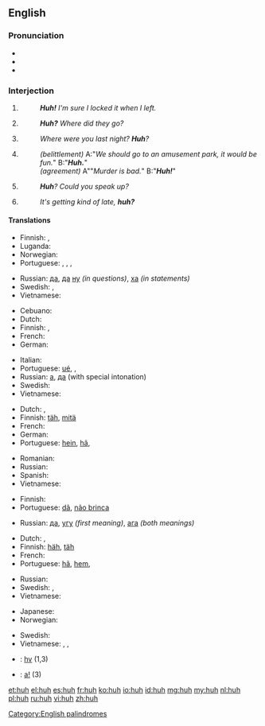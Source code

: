 {{also|hūh}}
==English==

===Pronunciation===
* {{IPA|/hʌ̃/}}
* {{audio|en-us-huh.ogg|Audio (US)}}
* {{rhymes|ʌ}}

===Interjection===
{{en-interj}}

# {{context|with falling pitch}} {{non-gloss definition|used to express [[amusement]] or subtle [[surprise]].}}
#: '''''Huh!''' I'm sure I locked it when I left.''
# {{non-gloss definition|Used to express [[doubt]] or [[confusion]].}}
#: '''''Huh?''' Where did they go?''
# {{context|with rising pitch}} {{non-gloss definition|Used to [[reinforce]] a [[question]].}}
#: ''Where were you last night? '''Huh'''?''
# {{rft-sense}} {{slang|with falling pitch}} {{non-gloss definition|Used either to [[belittle]] the issuer of a statement/question, or [[sarcasm|sarcastically]] to indicate utter agreement, and that the statement being responded to is an extreme [[understatement]]. The intonation is changed to distinguish between the two meanings - implied [[dullness]] for belittlement, and [[feigned]] [[surprise]] for utter agreement.}}
#: ''(belittlement)'' A:"''We should go to an amusement park, it would be fun.''" B:"'''''Huh.'''''"
#: ''(agreement)'' A""''Murder is bad.''" B:"'''''Huh!'''''"
# {{informal|with rising pitch}} {{non-gloss definition|Used to indicate that one did not hear what was said.}}
#: '''''Huh'''? Could you speak up?''
# {{informal|with falling pitch}} {{non-gloss definition|Used to create a [[tag question]].}}
#: ''It's getting kind of late, '''huh?'''''

====Translations====
{{trans-top|to express amusement or subtle surprise}}
* Finnish: {{t+|fi|häh}}, {{t+|fi|höh}}
* Luganda: {{tø|lg|eh eh}}
* Norwegian: {{t+|no|hva}}
* Portuguese: {{t-|pt|puxa}}, {{t-|pt|eta}}, {{t-|pt|eita}}, {{t+|pt|caramba}}
{{trans-mid}}
* Russian: [[да]], [[да]] [[ну]] ''(in questions)'', [[ха]] ''(in statements)''
* Swedish: {{t+|sv|vad}}, {{t-|sv|vad nu}}
* Vietnamese: {{t+|vi|ủa}}
{{trans-bottom}}

{{trans-top|expressing doubt or confusion}}
* Cebuano: {{tø|ceb|ha}}
* Dutch: {{t+|nl|hè}}
* Finnish: {{t+|fi|häh}}, {{t+|fi|höh}}
* French: {{t+|fr|hein}}
* German: {{t-|de|häh}}
{{trans-mid}}
* Italian: {{t-|it|eh}}
* Portuguese: [[ué]], {{t+|pt|como}}, {{t-|pt|hã}}
* Russian: [[а]], [[да]] (with special intonation)
* Swedish: {{t+|sv|vad}}
* Vietnamese: {{t+|vi|ủa}}
{{trans-bottom}}

{{trans-top|to reinforce a question}}
* Dutch: {{t+|nl|hè}}, {{t+|nl|nou}}
* Finnish: [[täh]], [[mitä]]
* French: {{t+|fr|hein}}
* German: {{t-|de|hä?}}
* Portuguese: [[hein]], [[hã]], {{t+|pt|hein}}
{{trans-mid}}
* Romanian: {{t+|ro|a}}
* Russian: {{t+|ru|а}}
* Spanish: {{t+|es|eh}}
* Vietnamese: {{t+|vi|hả}}
{{trans-bottom}}

{{trans-top|"I know, huh" what huh}}
* Finnish: {{t+|fi|joo}}
* Portuguese: [[dã]], [[não brinca]]
{{trans-mid}}
* Russian: [[да]], [[угу]] ''(first meaning)'', [[ага]] ''(both meanings)''
{{trans-bottom}}

{{trans-top|to indicate that one didn't hear}}
* Dutch: {{t+|nl|hè}}, {{t+|nl|wat}}
* Finnish: [[häh]], [[täh]]
* French: {{t+|fr|hein}}
* Portuguese: [[hã]], [[hem]], {{t+|pt|como}}
{{trans-mid}}
* Russian: {{t+|ru|эй}}
* Swedish: {{t+|sv|vad}}, {{t-|sv|hur sa}}
* Vietnamese: {{t-|vi|cái gì}}
{{trans-bottom}}

{{trans-top|tag question}}
* Japanese: {{t+|ja|ね|tr=ne|sc=Jpan}}
* Norwegian: {{t-|no|eller hva}}
{{trans-mid}}
* Swedish: {{t-|sv|eller hur}}
* Vietnamese: {{t+|vi|nhỉ}}, {{t+|vi|nhể}}, {{t+|vi|nhở}}
{{trans-bottom}}

{{checktrans-top}}
* {{ttbc|chr}}: [[hv]] (1,3)
* {{ttbc|vi}}: [[a|a!]] (3)
{{trans-bottom}}

[[Category:English palindromes]]

[[et:huh]]
[[el:huh]]
[[es:huh]]
[[fr:huh]]
[[ko:huh]]
[[io:huh]]
[[id:huh]]
[[mg:huh]]
[[my:huh]]
[[nl:huh]]
[[pl:huh]]
[[ru:huh]]
[[vi:huh]]
[[zh:huh]]